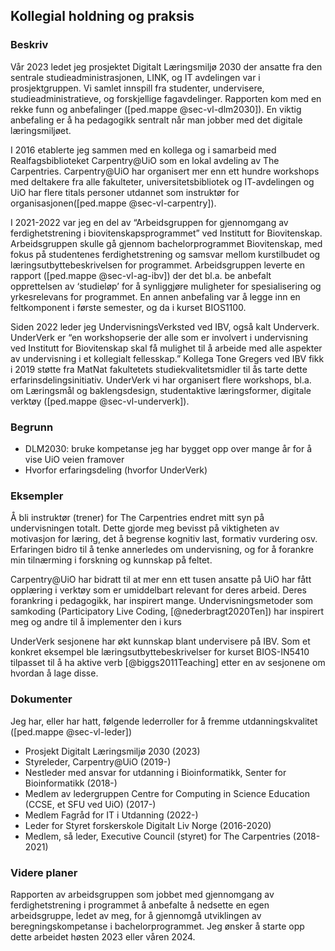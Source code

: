 ## Kollegial holdning og praksis {.unnumbered}

<!--[5.juli 571 ord -->

<!-- Fra 2021: “Nederbragt beskriver sin undervisningsinteresse som et resultat av samarbeid og sampraksis med fagfeller. Videre beskrives det i den pedagogiske mappen at kursene han tilbyr enda er i startfasen, både som undervisningstilbud og som fagfelt. På denne bakgrunn har Nederbragt deltatt i samarbeid med andre forskere i den hensikt å skaffe til veie mer innsikt om hvordan undervisningen slår ut på studentene. Disse funnene er blitt distribuert og delt til fagfeller på institusjonen. Nederbragt viser også til et engasjement knyttet til å samarbeide med og bistå gruppeundervisere og forskningsassistenter i deres arbeid. Det er imidlertid få henvisninger til samarbeid av betydelig omfang med kolleger utenfor fagmiljøet knyttet til det ene emnet. Deling er knyttet til undervisningsfellesskapet han inngår i.” -->

### Beskriv

<!-- Beskriv og reflekter over hvordan du har samarbeidet med kollegaer (inkludert administrasjon, studenter og eksterne samarbeidspartnere) i utvikling, forbedring og gjennomføring av din og andres utdanningspraksis. -->

Vår 2023 ledet jeg prosjektet Digitalt Læringsmiljø 2030 der ansatte fra den sentrale studieadministrasjonen,
LINK, og IT avdelingen var i prosjektgruppen.
Vi samlet innspill fra studenter, undervisere, studieadministratieve, og forskjellige fagavdelinger.
Rapporten kom med en rekke funn og anbefalinger ([ped.mappe @sec-vl-dlm2030]).
En viktig anbefaling er å ha pedagogikk sentralt når man jobber med det digitale læringsmiljøet.

I 2016 etablerte jeg sammen med en kollega og i samarbeid med Realfagsbiblioteket Carpentry@UiO som en lokal avdeling av The Carpentries.
Carpentry@UiO har organisert mer enn ett hundre workshops med deltakere fra alle fakulteter, universitetsbibliotek og IT-avdelingen
og UiO har flere titals personer utdannet som instruktør for organisasjonen([ped.mappe @sec-vl-carpentry]).

I 2021-2022 var jeg en del av "Arbeidsgruppen for gjennomgang av ferdighetstrening i biovitenskapsprogrammet"
ved Institutt for Biovitenskap. 
Arbeidsgruppen skulle gå gjennom bachelorprogrammet Biovitenskap,
med fokus på studentenes ferdighetstrening og samsvar mellom kurstilbudet og læringsutbyttebeskrivelsen for programmet.
Arbeidsgruppen leverte en rapport ([ped.mappe @sec-vl-ag-ibv]) der det bl.a. be anbefalt opprettelsen av ‘studieløp’
for å synliggjøre muligheter for spesialisering og yrkesrelevans for programmet.
En annen anbefaling var å legge inn en feltkomponent i første semester, og da i kurset BIOS1100.

Siden 2022 leder jeg UndervisningsVerksted ved IBV, også kalt Underverk.
UnderVerk er "en workshopserie der alle som er involvert i undervisning ved
Institutt for Biovitenskap skal få mulighet til å arbeide med alle aspekter av
undervisning i et kollegialt fellesskap."
Kollega Tone Gregers ved IBV fikk i 2019 støtte fra MatNat fakultetets studiekvalitetsmidler 
til ås tarte dette erfarinsdelingsinitiativ.
UnderVerk vi har organisert flere workshops, bl.a. om
Læringsmål og baklengsdesign, studentaktive læringsformer, digitale verktøy
([ped.mappe @sec-vl-underverk]).

<!-- TO DO: legge ved rapportene Tone skrev? -->


<!-- 
* Foredrag om CSE@IBV flere steder, inkludert UiB besøk ved STUT CircleU gruppen (online)
* Dialog med bl a Geir Kjetil om hvordan å undervise og vurdere programmering
* Nettverk Geir Kjetil programmering
* Rapport CSE@IBV fra 2019 (e.l.)
* OBiWoW (samarbeid med PhD studenter)
* erfaringsdokument BIOS1100 og MNPED9000
* CSE sommerstudenter og lektorstudenter 
-->


### Begrunn

<!-- Begrunn hvorfor du har valgt nettopp disse samarbeidsformene for å styrke utdanningskvalitet. -->

* DLM2030: bruke kompetanse jeg har bygget opp over mange år for å vise UiO veien framover
* Hvorfor erfaringsdeling (hvorfor UnderVerk)

### Eksempler

<!-- Gi eksempler på hvordan samhandling med kollegaer har bidratt til å endre
din og andres utdanningspraksis, gjerne forankret i relevant litteratur. -->

<!-- 
* arbeid med felkomponenet i BIOS1100 pga arbeidsgruppen IBV
* samtaler med Geir Kjetil Sandve?
-->

Å bli instruktør (trener) for The Carpentries endret mitt syn på undervisningen totalt.
Dette gjorde meg bevisst på viktigheten av motivasjon for læring,
det å begrense kognitiv last, formativ vurdering osv.
Erfaringen bidro til å tenke annerledes om undervisning,
og for å forankre min tilnærming i forskning og kunnskap på feltet.

Carpentry@UiO har bidratt til at mer enn ett tusen ansatte på UiO 
har fått opplæring i verktøy som er umiddelbart relevant for deres arbeid.
Deres forankring i pedagogikk, har inspirert mange.
Undervisningsmetoder som samkoding (Participatory Live Coding, [@nederbragt2020Ten])
har inspirert meg og andre til å implementer den i kurs

UnderVerk sesjonene har økt kunnskap blant undervisere på IBV.
Som et konkret eksempel ble læringsutbyttebeskrivelser for kurset BIOS-IN5410 tilpasset
til å ha aktive verb [@biggs2011Teaching] etter en av sesjonene om hvordan å lage disse.

### Dokumenter

<!-- Dokumenter eventuelle lederroller du har, eller har hatt, for å fremme utdanningskvalitet. -->

Jeg har, eller har hatt, følgende lederroller for å fremme utdanningskvalitet
([ped.mappe @sec-vl-leder])

* Prosjekt Digitalt Læringsmiljø 2030 (2023)
* Styreleder, Carpentry@UiO (2019-)
* Nestleder med ansvar for utdanning i Bioinformatikk,
  Senter for Bioinformatikk (2018-)
* Medlem av ledergruppen Centre for Computing in Science Education
  (CCSE, et SFU ved UiO) (2017-)
* Medlem Fagråd for IT i Utdanning (2022-)
* Leder for ​​Styret forskerskole Digitalt Liv Norge (2016-2020)
* Medlem, så leder, Executive Council (styret) for The Carpentries (2018-2021)

### Videre planer

<!-- Beskriv og reflekter over dine konkrete planer for videre kollegialt samarbeid og erfaringsdeling for å fremme utdanningskvalitet. -->

Rapporten av arbeidsgruppen som jobbet med gjennomgang av ferdighetstrening
i programmet å anbefalte å nedsette en egen arbeidsgruppe,
ledet av meg,
for å gjennomgå utviklingen av beregningskompetanse i bachelorprogrammet.
Jeg ønsker å starte opp dette arbeidet høsten 2023 eller våren 2024.


